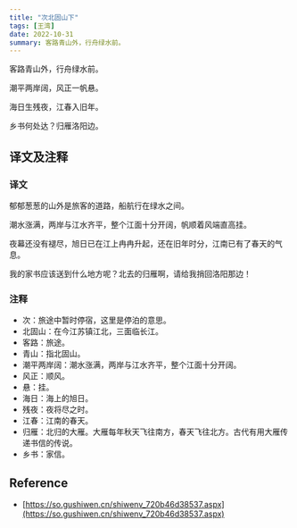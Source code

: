 ```yaml
---
title: "次北固山下"
tags: [王湾]
date: 2022-10-31
summary: 客路青山外，行舟绿水前。
---
```


客路青山外，行舟绿水前。

潮平两岸阔，风正一帆悬。

海日生残夜，江春入旧年。

乡书何处达？归雁洛阳边。

## 译文及注释

### 译文

郁郁葱葱的山外是旅客的道路，船航行在绿水之间。

潮水涨满，两岸与江水齐平，整个江面十分开阔，帆顺着风端直高挂。

夜幕还没有褪尽，旭日已在江上冉冉升起，还在旧年时分，江南已有了春天的气息。

我的家书应该送到什么地方呢？北去的归雁啊，请给我捎回洛阳那边！

### 注释

- 次：旅途中暂时停宿，这里是停泊的意思。
- 北固山：在今江苏镇江北，三面临长江。
- 客路：旅途。
- 青山：指北固山。
- 潮平两岸阔：潮水涨满，两岸与江水齐平，整个江面十分开阔。
- 风正：顺风。
- 悬：挂。
- 海日：海上的旭日。
- 残夜：夜将尽之时。
- 江春：江南的春天。
- 归雁：北归的大雁。大雁每年秋天飞往南方，春天飞往北方。古代有用大雁传递书信的传说。
- 乡书：家信。

## Reference

- [https://so.gushiwen.cn/shiwenv_720b46d38537.aspx](https://so.gushiwen.cn/shiwenv_720b46d38537.aspx)